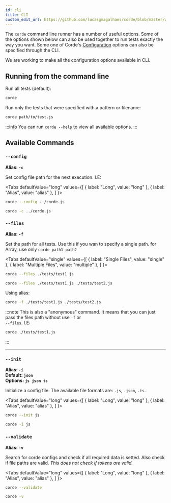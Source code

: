 ```yaml
---
id: cli
title: CLI
custom_edit_url: https://github.com/lucasgmagalhaes/corde/blob/master/website/docs/CLI.mdx
---
```



The `corde` command line runner has a number of useful options.
Some of the options shown below can also be used together to run tests exactly the way you want.
Some one of Corde's [Configuration](/docs/Configuration) options can also be specified through the CLI.

We are working to make all the configuration options available in CLI.

## Running from the command line

Run all tests (default):

```bash
corde
```

Run only the tests that were specified with a pattern or filename:

```bash
corde path/to/test.js
```

:::info
You can run `corde --help` to view all available options.
:::

## Available Commands

### `--config`

**Alias: `-c`**

Set config file path for the next execution. I.E:

<Tabs
  defaultValue="long"
  values={[
    { label: "Long", value: "long" },
    { label: "Alias", value: "alias" },
   ]
  }>
  <TabItem value="long">

```bash
corde --config ../corde.js
```

  </TabItem>
  <TabItem value="alias">

```bash
corde -c ../corde.js
```

  </TabItem>
</Tabs>

### `--files`

**Alias: `-f`**

Set the path for all tests. Use this if you wan to specify a single path. for Array, use only `corde path1 path2`

<Tabs
  defaultValue="single"
  values={[
    { label: "Single Files", value: "single" },
    { label: "Multiple Files", value: "multiple" },
   ]
  }>
  <TabItem value="single">

```bash
corde --files ./tests/test1.js
```

  </TabItem>
  <TabItem value="multiple">

```bash
corde --files ./tests/test1.js ./tests/test2.js
```

  </TabItem>
</Tabs>

Using alias:

```bash
corde -f ./tests/test1.js ./tests/test2.js
```

:::note
This is also a "anonymous" command. It means that you can just pass the files path without use `-f` or  
`--files`. I.E:

```bash
corde ./tests/test1.js
```

:::

---

### `--init`

**Alias: `-i`**  
**Default: `json`**  
**Options: `js json ts`**

Initialize a config file. The available file formats are: `.js`, `.json`, `.ts`.

<Tabs
  defaultValue="long"
  values={[
    { label: "Long", value: "long" },
    { label: "Alias", value: "alias" },
   ]
  }>
  <TabItem value="long">

```bash
corde --init js
```

  </TabItem>
  <TabItem value="alias">

```bash
corde -i js
```

  </TabItem>
</Tabs>

### `--validate`

**Alias: `-v`**

Search for corde configs and check if all required data is setted. Also check if file paths are valid.
_This does not check if tokens are valid._

<Tabs
  defaultValue="long"
  values={[
    { label: "Long", value: "long" },
    { label: "Alias", value: "alias" },
   ]
  }>
  <TabItem value="long">

```bash
corde --validate
```

  </TabItem>
  <TabItem value="alias">

```bash
corde -v
```

  </TabItem>
</Tabs>

